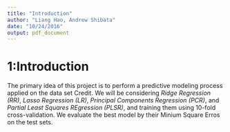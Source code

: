 ```yaml
---
title: "Introduction"
author: "Liang Hao, Andrew Shibata"
date: "10/24/2016"
output: pdf_document
---
```


# 1:Introduction
The primary idea of this project is to perform a predictive modeling process applied on the data set Credit. We will be considering *Ridge Regression (RR)*, *Lasso Regression (LR)*, *Principal Components Regression (PCR)*, and *Partial Least Squares REgression (PLSR)*, and training them using 10-fold cross-validation. We evaluate the best model by their Minium Square Erros on the test sets.







